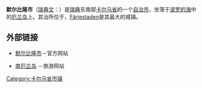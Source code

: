 {{Infobox Kommun|
fullname=Mörbylånga kommun|
coatofarms=[[File:Mörbylånga_vapen.svg|100px]]|
county=[[卡尔马省|卡尔马省]]|
province=[[Öland|Öland]]|
capital={{link-en|默尔比隆|Mörbylånga}}|
map=[[File:Mörbylånga_Municipality_in_Kalmar_County.png|200px]]|
arearank=第158名|
area=671.21|
arealand=669.90|
populationrank=第165名|
population=13,520|
densityrank=第172名|
populationdensity=20.2|
website=http://www.morbylanga.se/|
footnotes=面积与人口统计数据来自[[瑞典统计局|瑞典统计局]]，截至2006年12月31日}}

'''默尔比隆市'''（[[瑞典文|瑞典文]]：{{lang|sv|''Mörbylånga kommun''}}）是[[瑞典|瑞典]]东南部[[卡尔马省|卡尔马省]]的一个[[瑞典自治市|自治市]]，坐落于[[波罗的海|波罗的海]]中的[[厄兰岛|厄兰岛]]上。其治所位于{{link-en|默尔比隆|Mörbylånga}}，[[Färjestaden|Färjestaden]]是其最大的城镇。

== 外部链接 ==
* {{sv}}[https://web.archive.org/web/20170505082014/http://www.morbylanga.se/ 默尔比隆市]－官方网站
* {{sv}}{{en}}{{de}}[http://www.sodraoland.com/ 南厄兰岛] {{Wayback|url=http://www.sodraoland.com/ |date=20210302051407 }}－旅游网站

{{Kalmar County}}
{{Localities in Mörbylånga Municipality}}

{{coord|56|31|30|N|16|23|00|E|region:SE-H_type:city(13597)_source:dewiki|display=title}}

{{DEFAULTSORT:Morbylanga Municipality}}

[[Category:卡尔马省市镇|Category:卡尔马省市镇]]